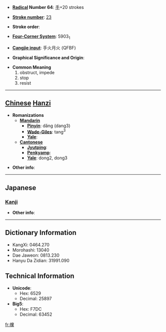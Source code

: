 * '''[[Wiktionary:Chinese radical index| Radical]] Number 64''': [[Wiktionary:Chinese radical index 手|手]]+20 strokes

* '''[[Wiktionary:Chinese total strokes index|Stroke number]]''': [[Wiktionary:Chinese total strokes index 23|23]]

* '''Stroke order''': 

* '''[[Wiktionary:Chinese four corner index|Four-Corner System]]''': 5903<sub>1</sub>

* '''[[Wiktionary:Chinese Cangjie index|Cangjie input]]''': 手火月火 (QFBF)

* '''Graphical Significance and Origin''': 

* '''Common Meaning'''
*#obstruct, impede
*# stop
*# resist


----

== [[Chinese]] [[Hanzi]] ==

* '''Romanizations'''
** '''[[Mandarin]]'''
*** '''[[Pinyin]]''': dǎng (dang3)
*** '''[[Wade-Giles]]''': tang<sup>3</sup>
*** '''[[Yale]]''': 
** '''[[Cantonese]]'''
*** '''[[Jyutping]]''':
*** '''[[Penkyamp]]''': 
*** '''[[Yale]]''': dong2, dong3

* '''Other info''': 

----

==Japanese==
===[[Kanji]]===
{{kanji|on readings=[[とう]] (tō), [[こう]] (kō), [[おう]] (ō)
|kun readings=[[とも]] (tomo), [[たたく]] (tataku)
}}

* '''Other info''':  

----

== Dictionary Information ==

* KangXi: 0464.270
* Morohashi: 13040
* Dae Jaweon: 0813.230
* Hanyu Da Zidian: 31991.090

== Technical Information ==

* '''Unicode''':
** Hex: 6529
** Decimal: 25897
* '''Big5''':
** Hex: F7DC
** Decimal: 63452

[[fr:攩]]